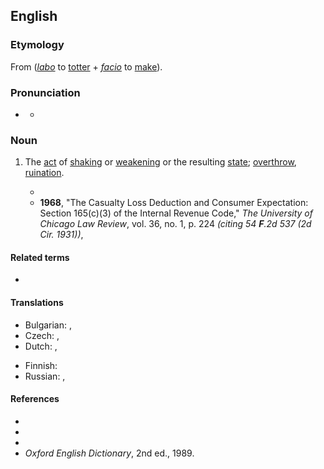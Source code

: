 ==English==
{{was wotd|2009|May|29}}

===Etymology===
From {{etyl|la|en}} {{m|la|labefaciō}} (''[[labo]]'' to [[totter]] + ''[[facio]]'' to [[make]]).

===Pronunciation===
* {{a|US}} {{IPA|en|/ˌlæb.əˈfæk.ʃən/}}
** {{audio|en|LL-Q1860 (eng)-Vealhurl-labefaction.wav |Audio (UK)}}

===Noun===
{{en-noun|-}}

# {{lb|en|rare}} The [[act]] of [[shake|shaking]] or [[weaken]]ing or the resulting [[state]]; [[overthrow]], [[ruination]].
#* {{quote-book|en|1963|C. N. Stavrou|chapter=Religion in Byron's Don Juan|Studies in English Literature, 1500-1900|volume=3|number=4|page=590|text=Man's '''labefaction''' did not occur in time past; nor does it wait upon time future.}}
#* '''1968''', "The Casualty Loss Deduction and Consumer Expectation: Section 165(c)(3) of the Internal Revenue Code," ''The University of Chicago Law Review'', vol. 36, no. 1, p. 224 ''(citing 54 '''F'''.2d 537 (2d Cir. 1931))'',
#*: {{quote|en|The court found "simply a steady '''labefaction''' from wind and weather more rapid than usual because of structural defects."}}

====Related terms====
* {{l|en|labefy}}

====Translations====
{{trans-top|act of shaking orweakening or the resulting state; overthrow, ruination}}
* Bulgarian: {{t+|bg|отслабване|n}}, {{t+|bg|упадък|m}}
* Czech: {{t+|cs|oslabení|n}}, {{t+|cs|pád|m}}
* Dutch: {{t+|nl|verzwakken}}, {{t|nl|aan het wankelen brengen}}
{{trans-mid}}
* Finnish: {{t|fi|horjuttaminen}}
* Russian: {{t+|ru|ослабле́ние|n}}, {{t+|ru|паде́ние|n}}
{{trans-bottom}}

====References====
* {{R:Webster 1828}}
* {{R:Webster 1913}}
* {{R:Dictionary.com}}
* ''Oxford English Dictionary'', 2nd ed., 1989.
